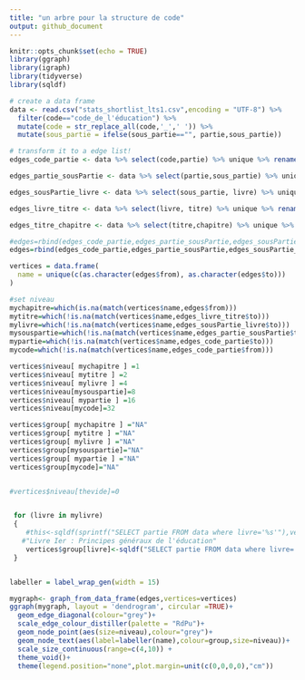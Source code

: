 ```yaml
---
title: "un arbre pour la structure de code"
output: github_document
---
```


```r
knitr::opts_chunk$set(echo = TRUE)
library(ggraph)
library(igraph)
library(tidyverse)
library(sqldf)
```

```r
# create a data frame 
data <- read.csv("stats_shortlist_lts1.csv",encoding = "UTF-8") %>% 
  filter(code=="code_de_l'éducation") %>%
  mutate(code = str_replace_all(code,'_',' ')) %>%
  mutate(sous_partie = ifelse(sous_partie=="", partie,sous_partie))
```

```r
# transform it to a edge list!
edges_code_partie <- data %>% select(code,partie) %>% unique %>% rename(from=code, to=partie)

edges_partie_sousPartie <- data %>% select(partie,sous_partie) %>% unique %>% rename(from=partie, to=sous_partie)

edges_sousPartie_livre <- data %>% select(sous_partie, livre) %>% unique %>% rename(from=sous_partie,to=livre)

edges_livre_titre <- data %>% select(livre, titre) %>% unique %>% rename(from=livre,to=titre)

edges_titre_chapitre <- data %>% select(titre,chapitre) %>% unique %>% rename(from=titre,to=chapitre)

#edges=rbind(edges_code_partie,edges_partie_sousPartie,edges_sousPartie_livre,edges_livre_titre,edges_titre_chapitre)
edges=rbind(edges_code_partie,edges_partie_sousPartie,edges_sousPartie_livre)

```

```r
vertices = data.frame(
  name = unique(c(as.character(edges$from), as.character(edges$to)))
)

#set niveau
mychapitre=which(is.na(match(vertices$name,edges$from)))
mytitre=which(!is.na(match(vertices$name,edges_livre_titre$to)))
mylivre=which(!is.na(match(vertices$name,edges_sousPartie_livre$to)))
mysouspartie=which(!is.na(match(vertices$name,edges_partie_sousPartie$to)))
mypartie=which(!is.na(match(vertices$name,edges_code_partie$to)))
mycode=which(!is.na(match(vertices$name,edges_code_partie$from)))

vertices$niveau[ mychapitre ] =1
vertices$niveau[ mytitre ] =2
vertices$niveau[ mylivre ] =4
vertices$niveau[mysouspartie]=8
vertices$niveau[ mypartie ] =16
vertices$niveau[mycode]=32

vertices$group[ mychapitre ] ="NA"
vertices$group[ mytitre ] ="NA"
vertices$group[ mylivre ] ="NA"
vertices$group[mysouspartie]="NA"
vertices$group[ mypartie ] ="NA"
vertices$group[mycode]="NA"


#vertices$niveau[thevide]=0


 for (livre in mylivre)
 {
    #this<-sqldf(sprintf("SELECT partie FROM data where livre='%s'"),vertices$name[livre])$partie[1]
   #"Livre Ier : Principes généraux de l'éducation"
    vertices$group[livre]<-sqldf("SELECT partie FROM data where livre='Livre Ier : Principes généraux de l''éducation'")$partie[1]
 }



```

```r
labeller = label_wrap_gen(width = 15)

mygraph<- graph_from_data_frame(edges,vertices=vertices) 
ggraph(mygraph, layout = 'dendrogram', circular =TRUE)+
  geom_edge_diagonal(colour="grey")+
  scale_edge_colour_distiller(palette = "RdPu")+
  geom_node_point(aes(size=niveau),colour="grey")+
  geom_node_text(aes(label=labeller(name),colour=group,size=niveau))+
  scale_size_continuous(range=c(4,10)) +
  theme_void()+
  theme(legend.position="none",plot.margin=unit(c(0,0,0,0),"cm"))

```
